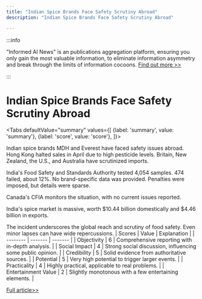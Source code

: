 ```yaml
---
title: "Indian Spice Brands Face Safety Scrutiny Abroad"
description: "Indian Spice Brands Face Safety Scrutiny Abroad"

---
```



:::info

"Informed AI News" is an publications aggregation platform, ensuring you only gain the most valuable information, to eliminate information asymmetry and break through the limits of information cocoons.  [Find out more >>](/)

:::

# Indian Spice Brands Face Safety Scrutiny Abroad


<Tabs
	defaultValue="summary"
	values={[
	{label: 'summary', value: 'summary'},
	{label: 'score', value: 'score'},
]}>
<TabItem value="summary">


Indian spice brands MDH and Everest have faced safety issues abroad. Hong Kong halted sales in April due to high pesticide levels. Britain, New Zealand, the U.S., and Australia have scrutinized imports.

India's Food Safety and Standards Authority tested 4,054 samples. 474 failed, about 12%. No brand-specific data was provided. Penalties were imposed, but details were sparse.

Canada's CFIA monitors the situation, with no current issues reported.

India's spice market is massive, worth $10.44 billion domestically and $4.46 billion in exports.

The incident underscores the global reach and scrutiny of food safety. Even minor lapses can have wide repercussions.
</TabItem>
<TabItem value="score">
	| Scores     | Value   | Explanation |
	| -------- | ------- | ------- |
	| Objectivity  | 6    | Comprehensive reporting with in-depth analysis.    |
	| Social Impact | 4     | Strong social discussion, influencing some public opinion.    |
	| Credibility    | 5    | Solid evidence from authoritative sources.    |
	| Potential    | 5    | Very high potential to trigger larger events.    |
	| Practicality    | 4    | Highly practical, applicable to real problems.    |
	| Entertainment Value    | 2    | Slightly monotonous with a few entertaining elements.    |
</TabItem>
</Tabs>

[Full article>>](https://ici.radio-canada.ca/rci/en/news/2098467/2-popular-indian-spice-brands-failed-safety-checks-abroad)
